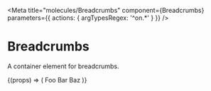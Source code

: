 

<Meta
  title="molecules/Breadcrumbs"
  component={Breadcrumbs}
  parameters={{ actions: { argTypesRegex: '^on.*' } }}
/>

# Breadcrumbs

A container element for breadcrumbs.

<Canvas>
  <Story name="Default">
    {(props) => (
      <Breadcrumbs {...props}>
        <Breadcrumb>Foo</Breadcrumb>
        <Breadcrumb>Bar</Breadcrumb>
        <Breadcrumb>Baz</Breadcrumb>
      </Breadcrumbs>
    )}
  </Story>
</Canvas>
